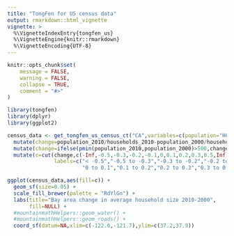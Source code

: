 ```yaml
---
title: "TongFen for US census data"
output: rmarkdown::html_vignette
vignette: >
  %\VignetteIndexEntry{tongfen_us}
  %\VignetteEngine{knitr::rmarkdown}
  %\VignetteEncoding{UTF-8}
---
```


```r
knitr::opts_chunk$set(
	message = FALSE,
	warning = FALSE,
	collapse = TRUE,
	comment = "#>"
)
```

```r
library(tongfen)
library(dplyr)
library(ggplot2)
```

```r
census_data <- get_tongfen_us_census_ct("CA",variables=c(population="H011001",households="H013001")) %>%
  mutate(change=population_2010/households_2010-population_2000/households_2000) %>%
  mutate(change=ifelse(pmin(population_2010,population_2000)>500,change,NA)) %>%
  mutate(c=cut(change,c(-Inf,-0.5,-0.3,-0.2,-0.1,0,0.1,0.2,0.3,0.5,Inf),
               labels=c("< -0.5","-0.5 to -0.3","-0.3 to -0.2","-0.2 to -0.1","-0.1 to 0",
                        "0 to 0.1","0.1 to 0.2","0.2 to 0.3","0.3 to 0.5","> 0.5")))
```

```r
ggplot(census_data,aes(fill=c)) +
  geom_sf(size=0.05) +
  scale_fill_brewer(palette = "RdYlGn") +
  labs(title="Bay area change in average household size 2010-2000", 
       fill=NULL) +
  #mountainmathHelpers::geom_water() +
  #mountainmathHelpers::geom_roads() +
  coord_sf(datum=NA,xlim=c(-122.6,-121.7),ylim=c(37.2,37.9))
```

